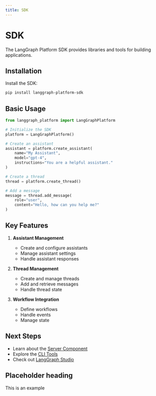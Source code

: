```yaml
---
title: SDK
---
```


# SDK

The LangGraph Platform SDK provides libraries and tools for building applications.

## Installation

Install the SDK:

```bash
pip install langgraph-platform-sdk
```

## Basic Usage

```python
from langgraph_platform import LangGraphPlatform

# Initialize the SDK
platform = LangGraphPlatform()

# Create an assistant
assistant = platform.create_assistant(
    name="My Assistant",
    model="gpt-4",
    instructions="You are a helpful assistant."
)

# Create a thread
thread = platform.create_thread()

# Add a message
message = thread.add_message(
    role="user",
    content="Hello, how can you help me?"
)
```

## Key Features

1. **Assistant Management**
   - Create and configure assistants
   - Manage assistant settings
   - Handle assistant responses

2. **Thread Management**
   - Create and manage threads
   - Add and retrieve messages
   - Handle thread state

3. **Workflow Integration**
   - Define workflows
   - Handle events
   - Manage state

## Next Steps

- Learn about the [Server Component](/langgraph-platform/components/server)
- Explore the [CLI Tools](/langgraph-platform/components/cli)
- Check out [LangGraph Studio](/langgraph-platform/components/studio) 

## Placeholder heading

This is an example
